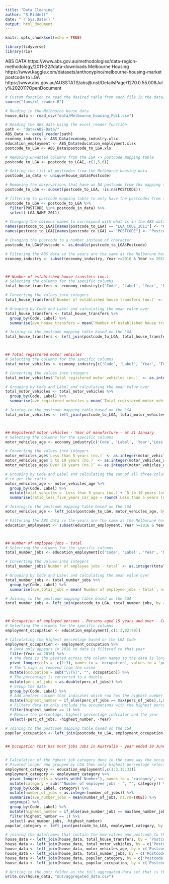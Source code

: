 ```yaml
---
title: "Data Cleaning"
author: "R.Riddell"
date: "`r Sys.Date()`"
output: html_document
---
```


```r
knitr::opts_chunk$set(echo = TRUE)
```

```r
library(tidyverse)
library(rio)
```
ABS DATA https://www.abs.gov.au/methodologies/data-region-methodology/2011-22#data-downloads
Melbourne Housing https://www.kaggle.com/datasets/anthonypino/melbourne-housing-market
postcode to LGA https://www.abs.gov.au/AUSSTATS/abs@.nsf/DetailsPage/1270.0.55.006July%202011?OpenDocument

```r
# Custom function to read the desired table from each file in the data/ABS-Data older
source("funs/xl_reader.R")

# Reading in the Melbourne house data
house_data <- read_csv("data/Melbourne_housing_FULL.csv")

# Reading the ABS data using the excel_reader function
path <- "data/ABS-Data/"
ABS_Data <- excel_reader(path)
economy_industry <- ABS_Data$economy_industry.xlsx
education_employment <- ABS_Data$education_employment.xlsx
postcode_to_LGA <- ABS_Data$postcode_to_LGA.xls
```


```r
# Removing unwanted columns from the LGA -> postcode mapping table
postcode_to_LGA <- postcode_to_LGA[,-c(1,5,6)]

# Getting the list of postcodes from the Melbourne housing data
postcode_in_data <- unique(house_data$Postcode)

# Removing the observations that have an NA postcode from the mapping table
postcode_to_LGA <- subset(postcode_to_LGA, !is.na(POSTCODE))

# filtering to postcode mapping table to only have the postcodes from the Melbourne housing data and removing the name
postcode_to_LGA <- postcode_to_LGA %>% 
  filter(POSTCODE %in% postcode_in_data) %>% 
  select(-LGA_NAME_2011)

# Changing the columns names to correspond with what is in the ABS data and Melbourne housing data for later joins
names(postcode_to_LGA)[names(postcode_to_LGA) == "LGA_CODE_2011"] <- "Code"
names(postcode_to_LGA)[names(postcode_to_LGA) == "POSTCODE"] <- "Postcode"

# Changing the postcode to a number instead of character
postcode_to_LGA$Postcode <- as.double(postcode_to_LGA$Postcode)
```


```r
# Filtering the ABS data so the years are the same as the Melborune hosing data
economy_industry <- subset(economy_industry, Year >=2016 & Year <= 2018)



## Number of established house transfers (no.)
# Selecting the columns for the specific columns
total_house_transfers <- economy_industry[c('Code', 'Label', 'Year', 'Number of established house transfers (no.)')]

# Converting the values into integers
total_house_transfers$`Number of established house transfers (no.)` <- as.integer(total_house_transfers$`Number of established house transfers (no.)`)

# Grouping by Code and Label and calculating the mean value over
total_house_transfers <- total_house_transfers %>% 
  group_by(Code, Label) %>% 
  summarise(ave_house_transfers = mean(`Number of established house transfers (no.)`, na.rm=TRUE))

# Joining to the postcode mapping table based on the LGA 
total_house_transfers <- left_join(postcode_to_LGA, total_house_transfers, by = 'Code')



## Total registered motor vehicles
# Selecting the columns for the specific columns
total_motor_vehicles <- economy_industry[c('Code', 'Label', 'Year', 'Total registered motor vehicles (no.)')]

# Converting the values into integers
total_motor_vehicles$`Total registered motor vehicles (no.)` <- as.integer(total_motor_vehicles$`Total registered motor vehicles (no.)`)

# Grouping by Code and Label and calculating the mean value over
total_motor_vehicles <- total_motor_vehicles %>% 
  group_by(Code, Label) %>% 
  summarise(ave_registered_vehicles = mean(`Total registered motor vehicles (no.)`, na.rm=TRUE))

# Joining to the postcode mapping table based on the LGA 
total_motor_vehicles <- left_join(postcode_to_LGA, total_motor_vehicles, by = 'Code')



## Registered motor vehicles - Year of manufacture - at 31 January
# Selecting the columns for the specific columns
motor_vehicles_age <- economy_industry[c('Code', 'Label', 'Year',"Less than 5 years (no.)", "5 to 10 years (no.)", "Over 10 years (no.)")]

# Converting the values into integers
motor_vehicles_age$`Less than 5 years (no.)` <- as.integer(motor_vehicles_age$`Less than 5 years (no.)`)
motor_vehicles_age$`5 to 10 years (no.)` <- as.integer(motor_vehicles_age$`5 to 10 years (no.)`)
motor_vehicles_age$`Over 10 years (no.)` <- as.integer(motor_vehicles_age$`Over 10 years (no.)`)

# Grouping by Code and Label and calculating the sum pf all three columns and then dividing by the number of them < 5 years 
# to get the ratio
motor_vehicles_age <- motor_vehicles_age %>% 
  group_by(Code, Label) %>% 
  mutate(total_vehicles = `Less than 5 years (no.)`+ `5 to 10 years (no.)` + `Over 10 years (no.)`) %>% 
  summarise(ratio_less_five_years_car_age = round(`Less than 5 years (no.)`/total_vehicles,2))

# Joining to the postcode mapping table based on the LGA 
motor_vehicles_age <- left_join(postcode_to_LGA, motor_vehicles_age, by = 'Code')
```

```r
# Filtering the ABS data so the years are the same as the Melborune hosing data
education_employment <- subset(education_employment, Year >=2016 & Year <= 2018)



## Number of employee jobs - total
# Selecting the columns for the specific columns
total_number_jobs <- education_employment[c('Code', 'Label', 'Year', 'Number of employee jobs - total')]

# Converting the values into integers
total_number_jobs$`Number of employee jobs - total` <- as.integer(total_number_jobs$`Number of employee jobs - total`)

# Grouping by Code and Label and calculating the mean value over
total_number_jobs <- total_number_jobs %>% 
  group_by(Code, Label) %>% 
  summarise(ave_total_jobs = mean(`Number of employee jobs - total`, na.rm=TRUE))

# Joining to the postcode mapping table based on the LGA 
total_number_jobs <- left_join(postcode_to_LGA, total_number_jobs, by = 'Code')



## Occupation of employed persons - Persons aged 15 years and over - Census		2016	
# Selecting the columns for the specific columns
employment_occupation <- education_employment[,c(1:3,82:90)]

# Calculating the highest percentage based on the LGA Code
employment_occupation <- employment_occupation %>% 
  # Data only appears in 2016 so data is filtered to that year
  filter(Year == 2016) %>% 
  # the data is the pivoted across the column names so the data is longer
  pivot_longer(cols = -c(1:3), names_to = 'occupation', values_to = 'perc_of_jobs') %>% 
  # The % sign is removed from the value
  mutate(occupation = sub("\\(%)", "", occupation)) %>% 
  # The percentage is converted to a double
  mutate(perc_of_jobs = as.double(perc_of_jobs)) %>%
  # Group the data
  group_by(Code, Label) %>% 
  # Add another column that indicates which row has the highest number per LGA 
  mutate(highest_number = if_else(perc_of_jobs == max(perc_of_jobs),1,0)) %>%
  # Filters data to only include the occupations with the highest percentage
  filter(highest_number == 1) %>% 
  # Remove the percentage, highest percentage indicator and the year
  select(-perc_of_jobs, -highest_number, -Year)

# Joining to the postcode mapping table based on the LGA 
popular_occupation <- left_join(postcode_to_LGA, employment_occupation, by = 'Code')


## Occupation that has most jobs Jobs in Australia - year ended 30 June																					


# Calculation of the hghest job category done in the same way the occupation was
# Pivoted longer and grouped by LGA then only highest percentage selected
employment_category <- education_employment[,c(1:3,15:33)]
employment_category <- employment_category %>% 
  pivot_longer(cols = starts_with('Number'), names_to = 'category', values_to = 'number_of_jobs') %>% 
  mutate(category = sub("^Number of employee jobs - ", "", category)) %>% 
  group_by(Code, Label, category) %>% 
  mutate(number_of_jobs = as.integer(number_of_jobs)) %>% 
  summarise(ave_number_jobs = mean(number_of_jobs, na.rm=TRUE)) %>% 
  ungroup() %>% 
  group_by(Code, Label) %>% 
  mutate(highest_number = if_else(ave_number_jobs == max(ave_number_jobs),1,0)) %>% 
  filter(highest_number == 1) %>% 
  select(-ave_number_jobs, -highest_number)
popular_category <- left_join(postcode_to_LGA, employment_category, by = 'Code')
```

```r
# joining the dataframes that contain the new values and postcode to the Melbourne housing data
house_data <- left_join(house_data, total_house_transfers, by = 'Postcode')
house_data <- left_join(house_data, total_motor_vehicles, by = c('Postcode', 'Label', 'Code'))
house_data <- left_join(house_data, motor_vehicles_age, by = c('Postcode', 'Label', 'Code'))
house_data <- left_join(house_data, total_number_jobs, by = c('Postcode', 'Label', 'Code'))
house_data <- left_join(house_data, popular_category, by = c('Postcode', 'Label', 'Code'))
house_data <- left_join(house_data, popular_occupation, by = c('Postcode', 'Label', 'Code'))

# Writing to the out/ folder as the full aggregated data set that is then used for the analysis and report
write.csv(house_data, "out/aggregated_data.csv")
```

